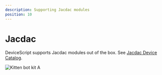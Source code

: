 ```yaml
---
description: Supporting Jacdac modules
position: 10
---
```


# Jacdac

DeviceScript supports Jacdac modules out of the box.
See [Jacdac Device Catalog](https://microsoft.github.io/jacdac-docs/devices/).

![Kitten bot kit A](https://microsoft.github.io/jacdac-docs/images/devices/kittenbot/jacdacstarterkitawithjacdaptorformicrobitv2v10.catalog.jpg)
